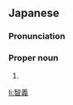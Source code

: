 ==Japanese==
{{ja-kanjitab|とも|よし}}

===Pronunciation===
{{ja-pron|ともよし}}

===Proper noun===
{{ja-pos|proper|ともよし}}

# {{given name|male|lang=ja|sort=ともよし}}

[[li:智義]]